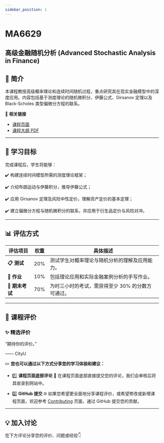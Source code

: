 ```yaml
---
sidebar_position: 1
---
```


# MA6629
## 高级金融随机分析 (Advanced Stochastic Analysis in Finance)

## **📘 简介**
本课程教授高级概率理论和连续时间随机过程，重点研究其在现实金融模型中的深度应用。内容包括基于测度理论的随机微积分、伊藤公式、Girsanov 定理以及 Black-Scholes 类型偏微分方程的联系。

🔗 **相关链接**
- [课程页面](https://www.cityu.edu.hk/catalogue/pg/202425/course/MA6629.htm)
- [课程大纲 PDF](https://www.cityu.edu.hk/catalogue/pg/202425/course/MA6629.pdf)

---

## **🎯 学习目标**

完成课程后，学生将能够：

✔️ 构建连续时间模型所需的测度理论框架；

✔️ 介绍布朗运动与伊藤积分，推导伊藤公式；

✔️ 应用 Girsanov 定理及风险中性定价，理解资产定价的基本定理；

✔️ 建立偏微分方程与随机微积分的联系，并应用于衍生品定价与风险对冲。

---

## **📊 评估方式**

| **评估项目**            | **权重** | **具体描述**                                                                                       |
|------------------------|---------|---------------------------------------------------------------------------------------------------|
| **📋 测试**             | 20%      | 测试学生对概率理论与随机分析的理解及应用能力。                                                       |
| **📂 作业**             | 10%      | 包括理论应用和实际金融案例分析的手写作业。                                                            |
| **📝 期末考试**         | 70%      | 为时三小时的考试，需获得至少 30% 的分数方可通过。                                                      |

---

## **💬 课程评价**

### ✨ **精选评价**
<div className={commentStyles.commentBox}>
    <p className={commentStyles.commentText}>
        “期待你的评价。”
    </p>
    <p className={commentStyles.commentAuthor}>—— CityU</p>
</div>

✏️ **您也可以通过以下方式分享您的学习体验和建议：**

- 1️⃣ **课程页面底部评论**
💬 在课程页面底部直接提交您的评论，我们会审核后将其收录到网站中。

- 2️⃣ **GitHub 提交**
🌐 如果您希望更全面地分享课程评价，或希望修改或新增课程页面，欢迎参考 [Contributing](https://penjc.github.io/cityU-navigator/contributing) 页面，通过 GitHub 提交您的贡献。

---

## **💡 加入讨论**

在下方评论分享您的评价、问题或经验👇
<Utterances />